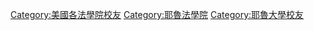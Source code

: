 {{categoryTOC}}

[[Category:美國各法學院校友|Category:美國各法學院校友]]
[[Category:耶魯法學院|Category:耶魯法學院]]
[[Category:耶魯大學校友|Category:耶魯大學校友]]